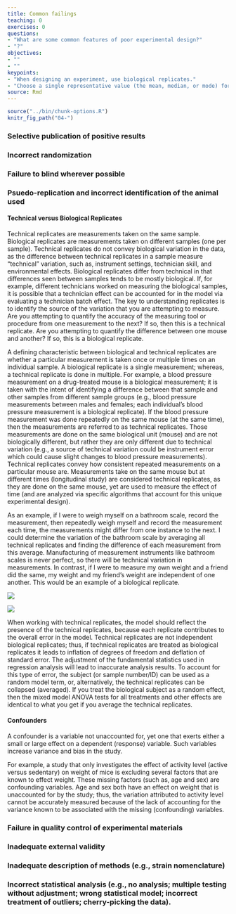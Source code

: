 ```yaml
---
title: Common failings
teaching: 0
exercises: 0
questions:
- "What are some common features of poor experimental design?"
- "?"
objectives:
- ""
- ""
keypoints:
- "When designing an experiment, use biological replicates."
- "Choose a single representative value (the mean, median, or mode) for technical replicates."
source: Rmd
---
```


```r
source("../bin/chunk-options.R")
knitr_fig_path("04-")
```

### Selective publication of positive results
### Incorrect randomization
### Failure to blind wherever possible
### Psuedo-replication and incorrect identification of the animal used
#### Technical versus Biological Replicates

Technical replicates are measurements taken on the same sample.  Biological replicates are measurements taken on different samples (one per sample).  Technical replicates do not convey biological variation in the data, as the difference between technical replicates in a sample measure “technical” variation, such as, instrument settings, technician skill, and environmental effects.  Biological replicates differ from technical in that differences seen between samples tends to be mostly biological.  If, for example, different technicians worked on measuring the biological samples, it is possible that a technician effect can be accounted for in the model via evaluating a technician batch effect. The key to understanding replicates is to identify the source of the variation that you are attempting to measure. Are you attempting to quantify the accuracy of the measuring tool or procedure from one measurement to the next? If so, then this is a technical replicate. Are you attempting to quantify the difference between one mouse and another? If so, this is a biological replicate.

A defining characteristic between biological and technical replicates are whether a particular measurement is taken once or multiple times on an individual sample.  A biological replicate is a single measurement; whereas, a technical replicate is done in multiple.  For example, a blood pressure measurement on a drug-treated mouse is a biological measurement; it is taken with the intent of identifying a difference between that sample and other samples from different sample groups (e.g., blood pressure measurements between males and females; each individual’s blood pressure measurement is a biological replicate).  If the blood pressure measurement was done repeatedly on the same mouse (at the same time), then the measurements are referred to as technical replicates.  Those measurements are done on the same biological unit (mouse) and are not biologically different, but rather they are only different due to technical variation (e.g., a source of technical variation could be instrument error which could cause slight changes to blood pressure measurements).  Technical replicates convey how consistent repeated measurements on a particular mouse are.  Measurements take on the same mouse but at different times (longitudinal study) are considered technical replicates, as they are done on the same mouse, yet are used to measure the effect of time (and are analyzed via specific algorithms that account for this unique experimental design).

As an example, if I were to weigh myself on a bathroom scale, record the measurement, then repeatedly weigh myself and record the measurement each time, the measurements might differ from one instance to the next. I could determine the variation of the bathroom scale by averaging all technical replicates and finding the difference of each measurement from this average. Manufacturing of measurement instruments like bathroom scales is never perfect, so there will be technical variation in measurements. In contrast, if I were to measure my own weight and a friend did the same, my weight and my friend's weight are independent of one another. This would be an example of a biological replicate. 

![](../fig/technical-replicates.png)

![](../fig/biological-replicates.png)

When working with technical replicates, the model should reflect the presence of the technical replicates, because each replicate contributes to the overall error in the model.  Technical replicates are not independent biological replicates; thus, if technical replicates are treated as biological replicates it leads to inflation of degrees of freedom and deflation of standard error.  The adjustment of the fundamental statistics used in regression analysis will lead to inaccurate analysis results.  To account for this type of error, the subject (or sample number/ID) can be used as a random model term, or, alternatively, the technical replicates can be collapsed (averaged).  If you treat the biological subject as a random effect, then the mixed model ANOVA tests for all treatments and other effects are identical to what you get if you average the technical replicates.

#### Confounders
A confounder is a variable not unaccounted for, yet one that exerts either a small or large effect on a dependent (response) variable.  Such variables increase variance and bias in the study.

For example, a study that only investigates the effect of activity level (active versus sedentary) on weight of mice is excluding several factors that are known to effect weight.  These missing factors (such as, age and sex) are confounding variables.  Age and sex both have an effect on weight that is unaccounted for by the study; thus, the variation attributed to activity level cannot be accurately measured because of the lack of accounting for the variance known to be associated with the missing (confounding) variables.

### Failure in quality control of experimental materials
### Inadequate external validity
### Inadequate description of methods (e.g., strain nomenclature)
### Incorrect statistical analysis (e.g., no analysis; multiple testing without adjustment; wrong statistical model; incorrect treatment of outliers; cherry-picking the data).